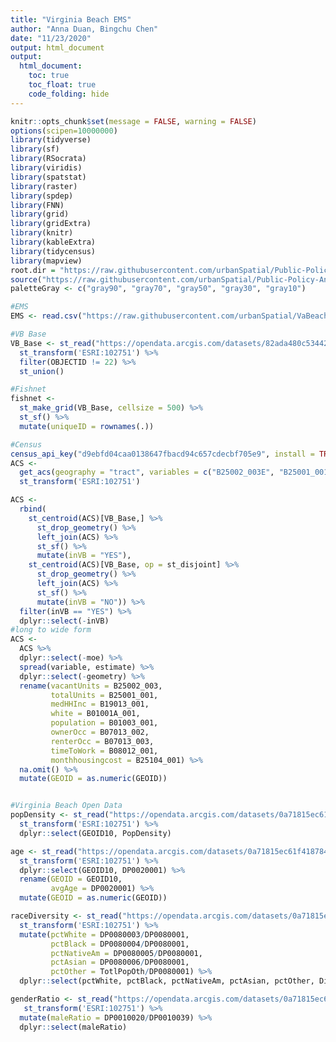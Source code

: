 ```yaml
---
title: "Virginia Beach EMS"
author: "Anna Duan, Bingchu Chen"
date: "11/23/2020"
output: html_document
output:
  html_document:
    toc: true
    toc_float: true
    code_folding: hide
---
```


```r
knitr::opts_chunk$set(message = FALSE, warning = FALSE)
options(scipen=10000000)
library(tidyverse)
library(sf)
library(RSocrata)
library(viridis)
library(spatstat)
library(raster)
library(spdep)
library(FNN)
library(grid)
library(gridExtra)
library(knitr)
library(kableExtra)
library(tidycensus)
library(mapview)
root.dir = "https://raw.githubusercontent.com/urbanSpatial/Public-Policy-Analytics-Landing/master/DATA/"
source("https://raw.githubusercontent.com/urbanSpatial/Public-Policy-Analytics-Landing/master/functions.r")
paletteGray <- c("gray90", "gray70", "gray50", "gray30", "gray10")
```

```r
#EMS
EMS <- read.csv("https://raw.githubusercontent.com/urbanSpatial/VaBeachEMSData/main/VaBeach_EMS_with_coords_17_18.csv")

#VB Base
VB_Base <- st_read("https://opendata.arcgis.com/datasets/82ada480c5344220b2788154955ce5f0_2.geojson") %>%
  st_transform('ESRI:102751') %>%
  filter(OBJECTID != 22) %>%
  st_union()

#Fishnet
fishnet <- 
  st_make_grid(VB_Base, cellsize = 500) %>%
  st_sf() %>%
  mutate(uniqueID = rownames(.))

#Census
census_api_key("d9ebfd04caa0138647fbacd94c657cdecbf705e9", install = TRUE, overwrite = TRUE)
ACS <-
  get_acs(geography = "tract", variables = c("B25002_003E", "B25001_001E", "B19013_001E", "B01001A_001E", "B01003_001E", "B07013_002E", "B07013_003E", "B08012_001E", "B25104_001E"), year=2018, state=51, county=810, geometry=T) %>%
  st_transform('ESRI:102751')

ACS <-
  rbind(
    st_centroid(ACS)[VB_Base,] %>%
      st_drop_geometry() %>%
      left_join(ACS) %>%
      st_sf() %>%
      mutate(inVB = "YES"),
    st_centroid(ACS)[VB_Base, op = st_disjoint] %>%
      st_drop_geometry() %>%
      left_join(ACS) %>%
      st_sf() %>%
      mutate(inVB = "NO")) %>%
  filter(inVB == "YES") %>%
  dplyr::select(-inVB)
#long to wide form
ACS <-
  ACS %>%
  dplyr::select(-moe) %>%
  spread(variable, estimate) %>%
  dplyr::select(-geometry) %>%
  rename(vacantUnits = B25002_003,
         totalUnits = B25001_001,
         medHHInc = B19013_001,
         white = B01001A_001,
         population = B01003_001,
         ownerOcc = B07013_002,
         renterOcc = B07013_003,
         timeToWork = B08012_001,
         monthhousingcost = B25104_001) %>%
  na.omit() %>%
  mutate(GEOID = as.numeric(GEOID))


#Virginia Beach Open Data
popDensity <- st_read("https://opendata.arcgis.com/datasets/0a71815ec61f418784439426e826066b_1.geojson") %>%
  st_transform('ESRI:102751') %>%
  dplyr::select(GEOID10, PopDensity)

age <- st_read("https://opendata.arcgis.com/datasets/0a71815ec61f418784439426e826066b_3.geojson") %>%
  st_transform('ESRI:102751') %>%
  dplyr::select(GEOID10, DP0020001) %>%
  rename(GEOID = GEOID10,
         avgAge = DP0020001) %>%
  mutate(GEOID = as.numeric(GEOID))

raceDiversity <- st_read("https://opendata.arcgis.com/datasets/0a71815ec61f418784439426e826066b_5.geojson") %>%
  st_transform('ESRI:102751') %>%
  mutate(pctWhite = DP0080003/DP0080001,
         pctBlack = DP0080004/DP0080001,
         pctNativeAm = DP0080005/DP0080001,
         pctAsian = DP0080006/DP0080001,
         pctOther = TotlPopOth/DP0080001) %>%
  dplyr::select(pctWhite, pctBlack, pctNativeAm, pctAsian, pctOther, Div_Index)

genderRatio <- st_read("https://opendata.arcgis.com/datasets/0a71815ec61f418784439426e826066b_4.geojson") %>%
   st_transform('ESRI:102751') %>%
  mutate(maleRatio = DP0010020/DP0010039) %>%
  dplyr::select(maleRatio)


  
```



